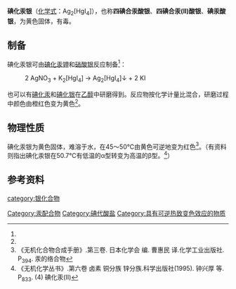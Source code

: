 {{chembox
| verifiedrevid = 
| ImageFile = Compound Ag2HgI4.jpg
| IUPACName = 四碘合汞(II)酸银(I)<br />Silver(I) tetraiodomercurate(II)
| OtherNames = 碘化汞银
| Section1 = {{Chembox Identifiers
| CASNo = 7784-03-4
| CASNo_Ref = {{cascite|correct|CAS}}
| EINECS =
| RTECS =
| UNNumber = 
  }}
| Section2 = {{Chembox Properties
| Ag = 2 | Hg = 1 | I = 4
| Appearance = 鲜黄色晶体<ref name=jcs />
| Density = 
| Solubility =
| SolubleOther =
| BoilingPtC =
| pKa =
}}
| Section7 = {{Chembox Hazards
| ExternalMSDS = 
| EUIndex =
| EUClass =
| RPhrases =
| SPhrases =
| NFPA-H =
| NFPA-F =
| NFPA-R =
| NFPA-O =
| FlashPt =
  }}
| Section8 = {{Chembox Related
| OtherAnions =
| OtherCations = [[碘化汞钾|碘化汞钾]]
  }}
}}
'''碘化汞银'''（[[化学式|化学式]]：Ag<sub>2</sub>[HgI<sub>4</sub>]），也称'''四碘合汞酸银'''、'''四碘合汞(II)酸银'''、'''碘汞酸银'''，为黄色固体，有毒。
==制备==
碘化汞银可由[[碘化汞钾|碘化汞钾]]和[[硝酸银|硝酸银]]反应制备<ref name=jcs />：
: 2 AgNO<sub>3</sub> + K<sub>2</sub>[HgI<sub>4</sub>] → Ag<sub>2</sub>[HgI<sub>4</sub>]↓ + 2 KI

也可以有[[碘化汞|碘化汞]]和[[碘化银|碘化银]]在[[乙醇|乙醇]]中研磨得到。反应物按化学计量比混合，研磨过程中颜色由橙红色变为黄色<ref name=jcs />。
==物理性质==
碘化汞银为黄色固体，难溶于水，在45～50℃由黄色可逆地变为红色<ref name=jcs>《无机化合物合成手册》.第三卷. 日本化学会 编. 曹惠民 译.化学工业出版社. P<sub>394</sub>. 汞的络合物</ref>。（有资料则指出碘化汞银在50.7℃有低温的α型转变为高温的β型。<ref name=wj>《无机化学丛书》.第六卷 卤素 铜分族 锌分族.科学出版社(1995). 钟兴厚 等. P<sub>833</sub>. (4) 碘化汞(II)</ref>）

==参考资料==
{{reflist}}

{{汞化合物}}
{{银化合物}}

[[Category:汞配合物|Category:汞配合物]]
[[category:银化合物|category:银化合物]]
[[Category:碘代酸盐|Category:碘代酸盐]]
[[Category:具有可逆热致变色效应的物质|Category:具有可逆热致变色效应的物质]]